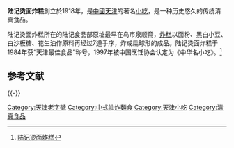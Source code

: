 '''陆记烫面炸糕'''創立於1918年，是[[中國|中國]][[天津|天津]]的著名[[小吃|小吃]]，是一种历史悠久的传统清真食品。

陆记烫面炸糕所在的陆记食品部原址最早在鸟市泉顺斋，[[炸糕|炸糕]]以面粉、黑白小豆、白沙板糖、花生油作原料再经过7道手序，炸成扁球形的成品。陆记烫面炸糕于1984年获“天津最佳食品”称号，1997年被中国烹饪协会认定为《中华名小吃》。<ref>[http://yyf.wenming.cn/tszg/2008-12/10/content_10163.htm 陆记烫面炸糕]{{dead link|date=2018年5月 |bot=InternetArchiveBot |fix-attempted=yes }}</ref>

== 参考文献 ==
{{Reflist}}

{{-}}
{{老天津卫}}
{{天津小作品}}
[[Category:天津老字號|Category:天津老字號]]
[[Category:中式油炸麵食|Category:中式油炸麵食]]
[[Category:天津小吃|Category:天津小吃]]
[[Category:清真食品|Category:清真食品]]